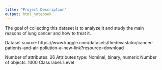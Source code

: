 ---
title: "Project Description"
output: html_notebook
---

The goal of collecting this dataset is to analyze it and study the main reasons of lung cancer and how to treat it.

Dataset source: https://www.kaggle.com/datasets/thedevastator/cancer-patients-and-air-pollution-a-new-link?resource=download

Number of attributes: 26 
Attributes type: Nominal, binary, numeric 
Number of objects: 1000 
Class label: Level
